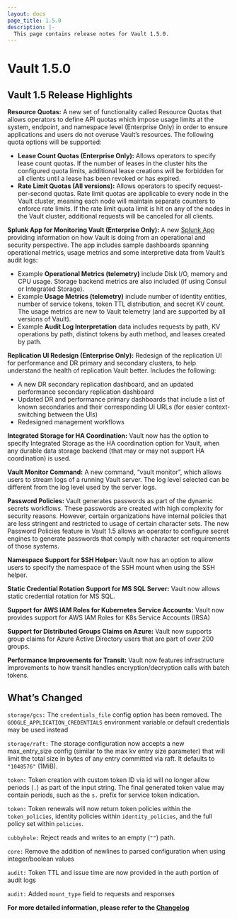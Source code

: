 ```yaml
---
layout: docs
page_title: 1.5.0
description: |-
  This page contains release notes for Vault 1.5.0.
---
```


# Vault 1.5.0

## Vault 1.5 Release Highlights

**Resource Quotas:** A new set of functionality called Resource Quotas that allows operators to define API quotas which impose usage limits at the system, endpoint, and namespace level (Enterprise Only) in order to ensure applications and users do not overuse Vault’s resources. The following quota options will be supported:

- **Lease Count Quotas (Enterprise Only):** Allows operators to specify lease count quotas. If the number of leases in the cluster hits the configured quota limits, additional lease creations will be forbidden for all clients until a lease has been revoked or has expired.
- **Rate Limit Quotas (All versions):** Allows operators to specify request-per-second quotas. Rate limit quotas are applicable to every node in the Vault cluster, meaning each node will maintain separate counters to enforce rate limits. If the rate limit quota limit is hit on any of the nodes in the Vault cluster, additional requests will be canceled for all clients.

**Splunk App for Monitoring Vault (Enterprise Only):** A new [Splunk App](https://splunkbase.splunk.com/app/5093/) providing information on how Vault is doing from an operational and security perspective. The app includes sample dashboards spanning operational metrics, usage metrics and some interpretive data from Vault’s audit logs:

- Example **Operational Metrics (telemetry)** include Disk I/O, memory and CPU usage. Storage backend metrics are also included (if using Consul or Integrated Storage).
- Example **Usage Metrics (telemetry)** include number of identity entities, number of service tokens, token TTL distribution, and secret KV count. The usage metrics are new to Vault telemetry (and are supported by all versions of Vault).
- Example **Audit Log Interpretation** data includes requests by path, KV operations by path, distinct tokens by auth method, and leases created by path.

**Replication UI Redesign (Enterprise Only):** Redesign of the replication UI for performance and DR primary and secondary clusters, to help understand the health of replication Vault better. Includes the following:

- A new DR secondary replication dashboard, and an updated performance secondary replication dashboard
- Updated DR and performance primary dashboards that include a list of known secondaries and their corresponding UI URLs (for easier context-switching between the UIs)
- Redesigned management workflows

**Integrated Storage for HA Coordination:** Vault now has the option to specify Integrated Storage as the HA coordination option for Vault, when any durable data storage backend (that may or may not support HA coordination) is used.

**Vault Monitor Command:** A new command, “vault monitor”, which allows users to stream logs of a running Vault server. The log level selected can be different from the log level used by the server logs.

**Password Policies:** Vault generates passwords as part of the dynamic secrets workflows. These passwords are created with high complexity for security reasons. However, certain organizations have internal policies that are less stringent and restricted to usage of certain character sets. The new Password Policies feature in Vault 1.5 allows an operator to configure secret engines to generate passwords that comply with character set requirements of those systems.

**Namespace Support for SSH Helper:** Vault now has an option to allow users to specify the namespace of the SSH mount when using the SSH helper.

**Static Credential Rotation Support for MS SQL Server:** Vault now allows static credential rotation for MS SQL.

**Support for AWS IAM Roles for Kubernetes Service Accounts:** Vault now provides support for AWS IAM Roles for K8s Service Accounts (IRSA)

**Support for Distributed Groups Claims on Azure:** Vault now supports group claims for Azure Active Directory users that are part of over 200 groups.

**Performance Improvements for Transit:** Vault now features infrastructure improvements to how transit handles encryption/decryption calls with batch tokens.

## What’s Changed

`storage/gcs:` The `credentials_file` config option has been removed. The `GOOGLE_APPLICATION_CREDENTIALS` environment variable or default credentials may be used instead

`storage/raft:` The storage configuration now accepts a new max_entry_size config (similar to the max kv entry size parameter) that will limit the total size in bytes of any entry committed via raft. It defaults to `"1048576"` (1MiB).

`token:` Token creation with custom token ID via id will no longer allow periods (`.`) as part of the input string. The final generated token value may contain periods, such as the `s.` prefix for service token indication.

`token:` Token renewals will now return token policies within the `token_policies`, identity policies within `identity_policies`, and the full policy set within `policies`.

`cubbyhole:` Reject reads and writes to an empty (`""`) path.

`core:` Remove the addition of newlines to parsed configuration when using integer/boolean values

`audit:` Token TTL and issue time are now provided in the auth portion of audit logs

`audit:` Added `mount_type` field to requests and responses

**For more detailed information, please refer to the [Changelog](https://github.com/hashicorp/vault/blob/main/CHANGELOG.md)**
